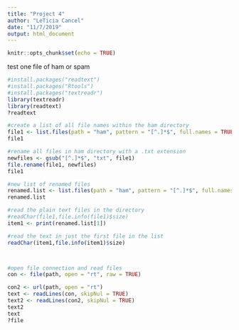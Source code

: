 ```yaml
---
title: "Project 4"
author: "LeTicia Cancel"
date: "11/7/2019"
output: html_document
---
```


```r
knitr::opts_chunk$set(echo = TRUE)
```

test one file of ham or spam
```r
#install.packages("readtext")
#install.packages("Rtools")
#install.packages("textreadr")
library(textreadr)
library(readtext)
?readtext

#create a list of all file names within the ham directory
file1 <- list.files(path = "ham", pattern = "[^.]*$", full.names = TRUE)
file1

#rename all files in ham directory with a .txt extension 
newfiles <- gsub("[^.]*$", "txt", file1)
file.rename(file1, newfiles)
file1

#new list of renamed files
renamed.list <- list.files(path = "ham", pattern = "[^.]*$", full.names = TRUE)
renamed.list

#read the plain text files in the directory
#readChar(file1,file.info(file1)$size)
item1 <- print(renamed.list[1])

#read the text in just the first file in the list
readChar(item1,file.info(item1)$size)



#open file connection and read files
con <- file(path, open = "rt", raw = TRUE)

con2 <- url(path, open = "rt")
text <- readLines(con, skipNul = TRUE)
text2 <- readLines(con2, skipNul = TRUE)
text2
text
?file
```

